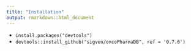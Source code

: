 ```yaml
---
title: "Installation"
output: rmarkdown::html_document
---
```


* `install.packages("devtools")`
* `devtools::install_github("sigven/oncoPharmaDB", ref = '0.7.6')`
